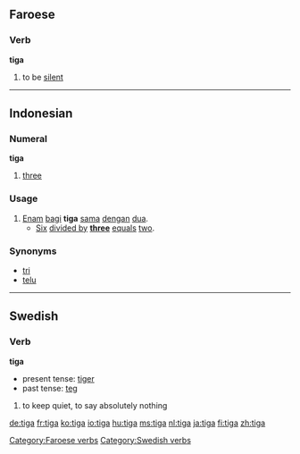 ==Faroese==
===Verb===
'''tiga'''
# to be [[silent]]

[[Category:Faroese verbs]]

----

==Indonesian==
===Numeral===
'''tiga'''

# {{cardinal|lang=id}} [[three]]

===Usage===
# [[enam|Enam]] [[bagi]] '''tiga''' [[sama]] [[dengan]] [[dua]].
#* [[six|Six]] [[divided by]] '''[[three]]''' [[equal]]s [[two]].

===Synonyms===
* [[tri]]
* [[telu]]

----

==Swedish==
===Verb===
'''tiga''' 

*present tense: [[tiger#Swedish|tiger]]
*past tense: [[teg#Swedish|teg]]

#to keep quiet, to say absolutely nothing

[[Category:Swedish verbs]]

[[de:tiga]]
[[fr:tiga]]
[[ko:tiga]]
[[io:tiga]]
[[hu:tiga]]
[[ms:tiga]]
[[nl:tiga]]
[[ja:tiga]]
[[fi:tiga]]
[[zh:tiga]]